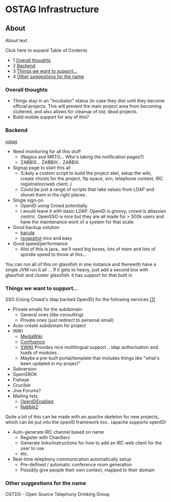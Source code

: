 
# OSTAG Infrastructure 

 

## About

About text.

Click here to expand Table of Contents

* 1 [Overall thoughts](#overall-thoughts)
* 2 [Backend](#backend)
* 3 [Things we want to support...](#things-we-want-to-support)
* 4 [Other suggestions for the name](#other-suggestions-for-the-name)

### Overall thoughts

* Things stay in an "incubator" status (in case they die) until they become official projects. This will prevent the main project area from becoming cluttered, and also allows for cleanup of old, dead projects.
* Build mobile support for any of this?

### Backend

[ostag](./index.mdx#about)

* Need monitoring for all this stuff  
   * (Nagios and MRTG... Who's taking the notification pages?)  
   * ZABBIX... ZABBIX... ZABBIX.
* Signup page to start this all  
   * (Likely a custom script to build the project skel, setup the wiki, create vhosts for the project, ftp space, svn, telephone context, IRC registration/web client..)  
   * Could be just a range of scripts that take values from LDAP and shovel them in the right places.
* Single sign-on  
   * OpenID using Crowd potentially.  
   * I would leave it with basic LDAP. OpenID is groovy, crowd is atlassian centric. OpenSSO is nice but they are all made for > 500k users and have the maintenance work of a system for that scale.
* Good backup solution  
   * [bacula](http://www.bacula.org/)  
   * [rsnapshot](http://www.rsnapshot.org/) nice and easy
* Good speed/performance  
   * Alot of this is java.. we'll need big boxes, lots of mem and lots of spindle speed to throw at this...

You can run all of this on glassfish in one instance and therewith have a single JVM run it all ... If it gets to heavy, just add a second box with glassfish and cluster glassfish. it has support for that built in

### Things we want to support...

SSO (Using Crowd's ldap backed OpenID) for the following services [\[1\]](http://confluence.atlassian.com/display/CROWD/Crowd+Documentation)

* Private emails for the subdomain  
   * General ones (like consulting)  
   * Private ones (just redirect to personal email)
* Auto-create subdomain for project
* WIKI  
   * [MediaWiki](http://www.mediawiki.com/)  
   * [Confluence](http://www.confluence.com/)  
   * [XWIKI](http://www.xwiki.org/) Provides nice multilingual support .. ldap authorisation and loads of modules.  
   * Maybe a pre-built portal/template that includes things like "what's been updated in my project"
* Subversion
* OpenGROK
* Fisheye
* Crucible
* Jive Forums?
* Mailing lists  
   * [OpenIDEnabled](http://openidenabled.com/unsupported-software/)  
   * [Nabble2](http://www.nabble2.com/)

Quite a bit of this can be made with an apache skeleton for new projects, which can be put into the openID framework too.. (apache supports openID)

* Auto-generate IRC channel based on name  
   * Register with ChanServ  
   * Generate links/instructions for how to add an IRC web client for the user to use  
   * etc.
* Real-time telephony communication automatically setup  
   * Pre-defined / automatic conference room generation  
   * Possibly give people their own context, mapped to their domain

### Other suggestions for the name

OSTDG - Open Source Telephony Drinking Group


